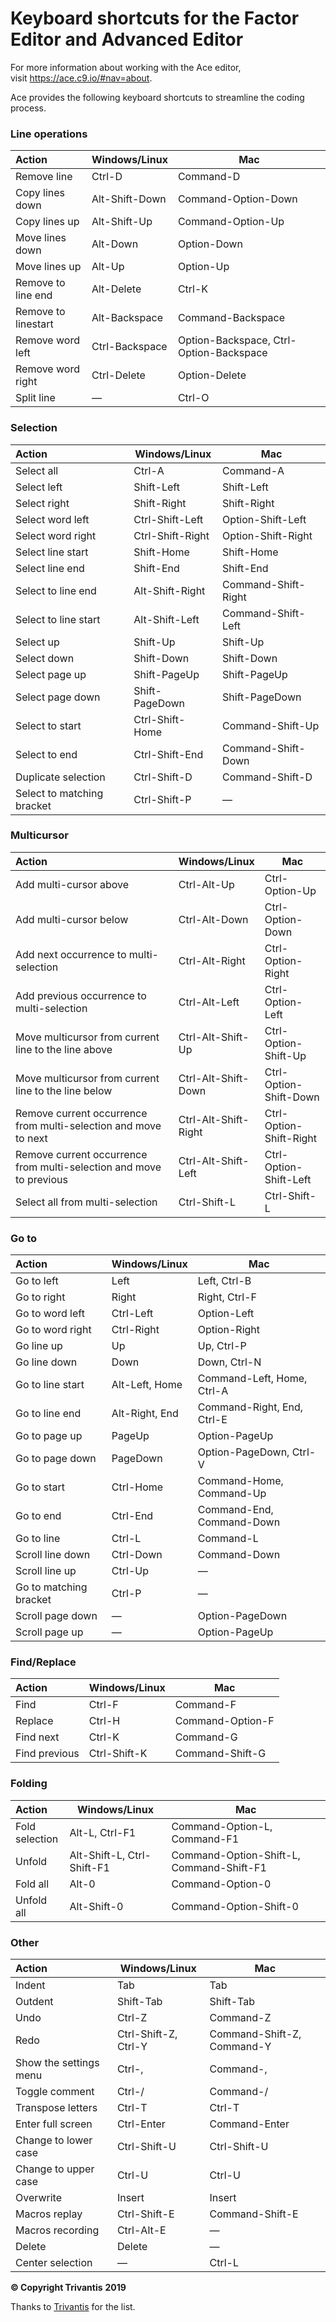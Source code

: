 # Keyboard shortcuts for the Factor Editor and Advanced Editor 

For more information about working with the Ace editor, visit [https://ace.c9.io/#nav=about](https://ace.c9.io/#nav=about).

Ace provides the following keyboard shortcuts to streamline the coding process.

### Line operations

| Action              | Windows/Linux  | Mac                                     |
| :------------------ | -------------- | --------------------------------------- |
| Remove line         | Ctrl-D         | Command-D                               |
| Copy lines down     | Alt-Shift-Down | Command-Option-Down                     |
| Copy lines up       | Alt-Shift-Up   | Command-Option-Up                       |
| Move lines down     | Alt-Down       | Option-Down                             |
| Move lines up       | Alt-Up         | Option-Up                               |
| Remove to line end  | Alt-Delete     | Ctrl-K                                  |
| Remove to linestart | Alt-Backspace  | Command-Backspace                       |
| Remove word left    | Ctrl-Backspace | Option-Backspace, Ctrl-Option-Backspace |
| Remove word right   | Ctrl-Delete    | Option-Delete                           |
| Split line          | ---            | Ctrl-O                                  |

### Selection

| Action                     | Windows/Linux    | Mac                 |
| :------------------------- | ---------------- | ------------------- |
| Select all                 | Ctrl-A           | Command-A           |
| Select left                | Shift-Left       | Shift-Left          |
| Select right               | Shift-Right      | Shift-Right         |
| Select word left           | Ctrl-Shift-Left  | Option-Shift-Left   |
| Select word right          | Ctrl-Shift-Right | Option-Shift-Right  |
| Select line start          | Shift-Home       | Shift-Home          |
| Select line end            | Shift-End        | Shift-End           |
| Select to line end         | Alt-Shift-Right  | Command-Shift-Right |
| Select to line start       | Alt-Shift-Left   | Command-Shift-Left  |
| Select up                  | Shift-Up         | Shift-Up            |
| Select down                | Shift-Down       | Shift-Down          |
| Select page up             | Shift-PageUp     | Shift-PageUp        |
| Select page down           | Shift-PageDown   | Shift-PageDown      |
| Select to start            | Ctrl-Shift-Home  | Command-Shift-Up    |
| Select to end              | Ctrl-Shift-End   | Command-Shift-Down  |
| Duplicate selection        | Ctrl-Shift-D     | Command-Shift-D     |
| Select to matching bracket | Ctrl-Shift-P     | ---                 |

### Multicursor

| Action                                                       | Windows/Linux        | Mac                     |
| :----------------------------------------------------------- | -------------------- | ----------------------- |
| Add multi-cursor above                                       | Ctrl-Alt-Up          | Ctrl-Option-Up          |
| Add multi-cursor below                                       | Ctrl-Alt-Down        | Ctrl-Option-Down        |
| Add next occurrence to multi-selection                       | Ctrl-Alt-Right       | Ctrl-Option-Right       |
| Add previous occurrence to multi-selection                   | Ctrl-Alt-Left        | Ctrl-Option-Left        |
| Move multicursor from current line to the line above         | Ctrl-Alt-Shift-Up    | Ctrl-Option-Shift-Up    |
| Move multicursor from current line to the line below         | Ctrl-Alt-Shift-Down  | Ctrl-Option-Shift-Down  |
| Remove current occurrence from multi-selection and move to next | Ctrl-Alt-Shift-Right | Ctrl-Option-Shift-Right |
| Remove current occurrence from multi-selection and move to previous | Ctrl-Alt-Shift-Left  | Ctrl-Option-Shift-Left  |
| Select all from multi-selection                              | Ctrl-Shift-L         | Ctrl-Shift-L            |

### Go to

| Action                 | Windows/Linux  | Mac                        |
| :--------------------- | -------------- | -------------------------- |
| Go to left             | Left           | Left, Ctrl-B               |
| Go to right            | Right          | Right, Ctrl-F              |
| Go to word left        | Ctrl-Left      | Option-Left                |
| Go to word right       | Ctrl-Right     | Option-Right               |
| Go line up             | Up             | Up, Ctrl-P                 |
| Go line down           | Down           | Down, Ctrl-N               |
| Go to line start       | Alt-Left, Home | Command-Left, Home, Ctrl-A |
| Go to line end         | Alt-Right, End | Command-Right, End, Ctrl-E |
| Go to page up          | PageUp         | Option-PageUp              |
| Go to page down        | PageDown       | Option-PageDown, Ctrl-V    |
| Go to start            | Ctrl-Home      | Command-Home, Command-Up   |
| Go to end              | Ctrl-End       | Command-End, Command-Down  |
| Go to line             | Ctrl-L         | Command-L                  |
| Scroll line down       | Ctrl-Down      | Command-Down               |
| Scroll line up         | Ctrl-Up        | ---                        |
| Go to matching bracket | Ctrl-P         | ---                        |
| Scroll page down       | ---            | Option-PageDown            |
| Scroll page up         | ---            | Option-PageUp              |

### Find/Replace

| Action        | Windows/Linux | Mac              |
| :------------ | ------------- | ---------------- |
| Find          | Ctrl-F        | Command-F        |
| Replace       | Ctrl-H        | Command-Option-F |
| Find next     | Ctrl-K        | Command-G        |
| Find previous | Ctrl-Shift-K  | Command-Shift-G  |

### Folding

| Action         | Windows/Linux              | Mac                                      |
| :------------- | -------------------------- | ---------------------------------------- |
| Fold selection | Alt-L, Ctrl-F1             | Command-Option-L, Command-F1             |
| Unfold         | Alt-Shift-L, Ctrl-Shift-F1 | Command-Option-Shift-L, Command-Shift-F1 |
| Fold all       | Alt-0                      | Command-Option-0                         |
| Unfold all     | Alt-Shift-0                | Command-Option-Shift-0                   |

### Other

| Action                 | Windows/Linux        | Mac                        |
| :--------------------- | -------------------- | -------------------------- |
| Indent                 | Tab                  | Tab                        |
| Outdent                | Shift-Tab            | Shift-Tab                  |
| Undo                   | Ctrl-Z               | Command-Z                  |
| Redo                   | Ctrl-Shift-Z, Ctrl-Y | Command-Shift-Z, Command-Y |
| Show the settings menu | Ctrl-,               | Command-,                  |
| Toggle comment         | Ctrl-/               | Command-/                  |
| Transpose letters      | Ctrl-T               | Ctrl-T                     |
| Enter full screen      | Ctrl-Enter           | Command-Enter              |
| Change to lower case   | Ctrl-Shift-U         | Ctrl-Shift-U               |
| Change to upper case   | Ctrl-U               | Ctrl-U                     |
| Overwrite              | Insert               | Insert                     |
| Macros replay          | Ctrl-Shift-E         | Command-Shift-E            |
| Macros recording       | Ctrl-Alt-E           | ---                        |
| Delete                 | Delete               | ---                        |
| Center selection       | ---                  | Ctrl-L                     |




**© Copyright Trivantis** **2019**



Thanks to [Trivantis](https://www.trivantis.com/help/Lectora_Online/4.8/en/HelpHTMLs/Content/16.html) for the list.